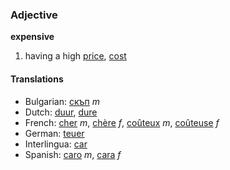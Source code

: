 ===Adjective===
'''expensive'''

# having a high [[price]], [[cost]]

====Translations====
*Bulgarian: [[скъп]] ''m''
*Dutch: [[duur]], [[dure]]
*French: [[cher]] ''m'', [[chère]] ''f'', [[coûteux]] ''m'', [[coûteuse]] ''f''
*German: [[teuer]]
*Interlingua: [[car]]
*Spanish: [[caro]] ''m'', [[cara]] ''f''